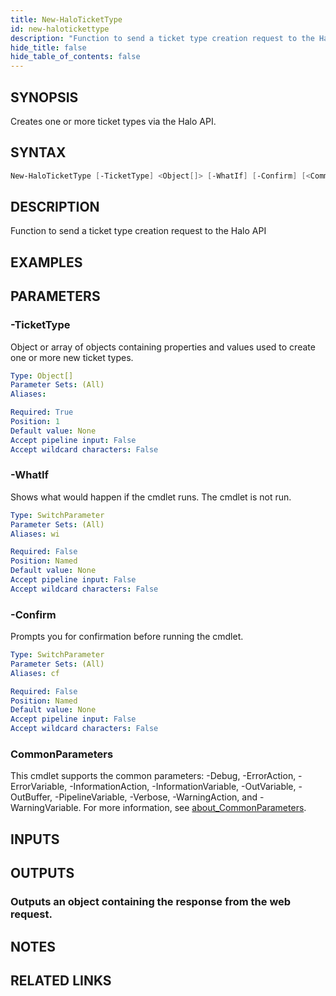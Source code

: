 ```yaml
---
title: New-HaloTicketType
id: new-halotickettype
description: "Function to send a ticket type creation request to the Halo API"
hide_title: false
hide_table_of_contents: false
---
```


## SYNOPSIS

Creates one or more ticket types via the Halo API.

## SYNTAX

```powershell
New-HaloTicketType [-TicketType] <Object[]> [-WhatIf] [-Confirm] [<CommonParameters>]
```

## DESCRIPTION

Function to send a ticket type creation request to the Halo API

## EXAMPLES

## PARAMETERS

### -TicketType

Object or array of objects containing properties and values used to create one or more new ticket types.

```yaml
Type: Object[]
Parameter Sets: (All)
Aliases:

Required: True
Position: 1
Default value: None
Accept pipeline input: False
Accept wildcard characters: False
```

### -WhatIf

Shows what would happen if the cmdlet runs.
The cmdlet is not run.

```yaml
Type: SwitchParameter
Parameter Sets: (All)
Aliases: wi

Required: False
Position: Named
Default value: None
Accept pipeline input: False
Accept wildcard characters: False
```

### -Confirm

Prompts you for confirmation before running the cmdlet.

```yaml
Type: SwitchParameter
Parameter Sets: (All)
Aliases: cf

Required: False
Position: Named
Default value: None
Accept pipeline input: False
Accept wildcard characters: False
```

### CommonParameters

This cmdlet supports the common parameters: -Debug, -ErrorAction, -ErrorVariable, -InformationAction, -InformationVariable, -OutVariable, -OutBuffer, -PipelineVariable, -Verbose, -WarningAction, and -WarningVariable. For more information, see [about_CommonParameters](http://go.microsoft.com/fwlink/?LinkID=113216).

## INPUTS

## OUTPUTS

### Outputs an object containing the response from the web request.

## NOTES

## RELATED LINKS
